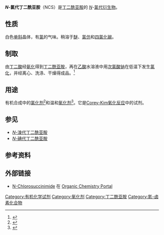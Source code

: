 {{DISPLAYTITLE:''N''-氯代丁二酰亚胺}}{{chembox
| Name= ''N''-氯代丁二酰亚胺
| NameEn = ''N''-Chlorosuccinimide
| Reference = <ref>[http://www.sigmaaldrich.com/catalog/search/ProductDetail/ALDRICH/109681|N-Chlorosuccinimide] at [[Sigma-Aldrich|Sigma-Aldrich]]</ref>
| ImageFileL1 = N-Chlorosuccinimide.svg
| ImageSizeL1 = 120px
| ImageFileR1 = N-Chlorosuccinimide-3D.png
| ImageSzieR1 = 120px
| IUPACName = 1-chloropyrrolidine-2,5-dione
| OtherNames = ''N''-氯代琥珀酰亚胺
| Abbreviations = NCS
|Section1={{Chembox Identifiers
| Abbreviations = NCS
| CASNo_Ref = {{cascite|correct|CAS}}
| CASNo = 128-09-6
| EINECS = 204-878-8
| PubChem = 31398
| UNII_Ref = {{fdacite|correct|FDA}}
| UNII = 0FWP306H7X
| ChemSpiderID_Ref = {{chemspidercite|changed|chemspider}}
| ChemSpiderID = 29129
| SMILES = O=C1N(Cl)C(=O)CC1
| InChI = 1/C4H4ClNO2/c5-6-3(7)1-2-4(6)8/h1-2H2
| InChIKey = JRNVZBWKYDBUCA-UHFFFAOYAN
| StdInChI_Ref = {{stdinchicite|changed|chemspider}}
| StdInChI = 1S/C4H4ClNO2/c5-6-3(7)1-2-4(6)8/h1-2H2
| StdInChIKey_Ref = {{stdinchicite|changed|chemspider}}
| StdInChIKey = JRNVZBWKYDBUCA-UHFFFAOYSA-N
}}
|Section2 = {{Chembox Properties
| C=4|H=4|Cl=1|N=1|O=2
| MolarMass = 
| Density = 1.65 g/cm<sup>3</sup>
| Appearance = 白色单斜结晶
| MeltingPtCL = 148
| MeltingPtCH = 150
| Solubility = 14 g/L (20°C)
}}
| Section7 = {{Chembox Hazards
| EUHazardSymbol = {{Chembox EUHazardSymbol|C}}
| RPhrases = {{R22}}, {{R34}}
| SPhrases = {{S26}}, {{S36/37/39}} {{S45}}
}}
| Section8 = {{Chembox Related
|   Function = 
|   OtherFunctn = 
}}
}}

'''''N''-氯代丁二酰亚胺'''（NCS）是[[丁二酰亚胺|丁二酰亚胺]]的 ''[[氮|N]]''-[[氯代|氯代]][[衍生物|衍生物]]。

==性质==
白色[[单斜|单斜]]晶体，有[[氯|氯]]的气味。稍溶于[[醚|醚]]、[[氯仿|氯仿]]和[[四氯化碳|四氯化碳]]。

==制取==
由[[丁二酸|丁二酸]]经[[氨化|氨化]]得到[[丁二酰亚胺|丁二酰亚胺]]，再在[[乙酸|乙酸]]水溶液中用[[次氯酸钠|次氯酸钠]]在低温下发生[[氯化|氯化]]，并经离心、洗涤、干燥得成品。<ref>{{cite web|url=http://www.chemyq.com/xz/xz11/104748kksgu.htm|title=N-氯代丁二酰亚胺|publisher=化工引擎|accessdate=2009-09-24|archive-date=2008-12-11|archive-url=https://web.archive.org/web/20081211093356/http://www.chemyq.com/xz/xz11/104748kksgu.htm|dead-url=no}}</ref>

==用途==
有机合成中的[[氯化剂|氯化剂]]<ref>{{cite journal en|last=Delaney |first=Paul A. |coauthors=R. Johnstone |year=1985 |title=Solvent effects in the chlorination of tetrahydrothiophens with N-chlorosuccinimide |journal=[[Tetrahedron_(journal)|Tetrahedron]] |volume=41 |issue=18 |pages=3845-3851 |doi=10.1016/S0040-4020(01)91405-X }}</ref>和温和[[氧化剂|氧化剂]]<ref>{{cite journal en|last=Kim|first=Kwan Soo |coauthors=I. Cho, B. Yoo, Y. Song and C. Hahn |year=1984 |title=Selective oxidation of primary and secondary alcohols using di-isopropyl sulphide–N-chlorosuccinimide |journal=[[J._Chem._Soc.,_Chem._Commun.|J. Chem. Soc., Chem. Commun.]] |pages=762-763 |doi=10.1039/C39840000762 }}</ref>。它是[[Corey-Kim氧化反应|Corey-Kim氧化反应]]中的试剂。

==参见==
*[[N-溴代丁二酰亚胺|''N''-溴代丁二酰亚胺]]
*[[N-碘代丁二酰亚胺|''N''-碘代丁二酰亚胺]]

== 参考资料 ==
{{reflist}}

==外部链接==
*[https://www.organic-chemistry.org/chemicals/oxidations/n-chlorosuccinimide-ncs.shtm N-Chlorosuccinimide]{{Wayback|url=https://www.organic-chemistry.org/chemicals/oxidations/n-chlorosuccinimide-ncs.shtm |date=20200930101855 }} 在 [https://www.organic-chemistry.org/ Organic Chemistry Portal]{{Wayback|url=https://www.organic-chemistry.org/ |date=20200827155519 }}

[[Category:有机化学试剂|Category:有机化学试剂]]
[[Category:氧化剂|Category:氧化剂]]
[[Category:丁二酰亚胺|Category:丁二酰亚胺]]
[[Category:氮-卤素化合物|Category:氮-卤素化合物]]